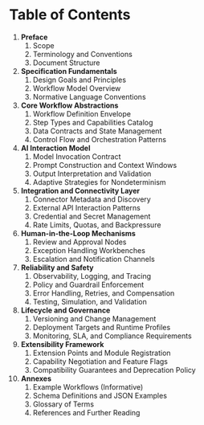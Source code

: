# Table of Contents

1. **Preface**
   1. Scope
   2. Terminology and Conventions
   3. Document Structure
2. **Specification Fundamentals**
   1. Design Goals and Principles
   2. Workflow Model Overview
   3. Normative Language Conventions
3. **Core Workflow Abstractions**
   1. Workflow Definition Envelope
   2. Step Types and Capabilities Catalog
   3. Data Contracts and State Management
   4. Control Flow and Orchestration Patterns
4. **AI Interaction Model**
   1. Model Invocation Contract
   2. Prompt Construction and Context Windows
   3. Output Interpretation and Validation
   4. Adaptive Strategies for Nondeterminism
5. **Integration and Connectivity Layer**
   1. Connector Metadata and Discovery
   2. External API Interaction Patterns
   3. Credential and Secret Management
   4. Rate Limits, Quotas, and Backpressure
6. **Human-in-the-Loop Mechanisms**
   1. Review and Approval Nodes
   2. Exception Handling Workbenches
   3. Escalation and Notification Channels
7. **Reliability and Safety**
   1. Observability, Logging, and Tracing
   2. Policy and Guardrail Enforcement
   3. Error Handling, Retries, and Compensation
   4. Testing, Simulation, and Validation
8. **Lifecycle and Governance**
   1. Versioning and Change Management
   2. Deployment Targets and Runtime Profiles
   3. Monitoring, SLA, and Compliance Requirements
9. **Extensibility Framework**
   1. Extension Points and Module Registration
   2. Capability Negotiation and Feature Flags
   3. Compatibility Guarantees and Deprecation Policy
10. **Annexes**
    1. Example Workflows (Informative)
    2. Schema Definitions and JSON Examples
    3. Glossary of Terms
    4. References and Further Reading
